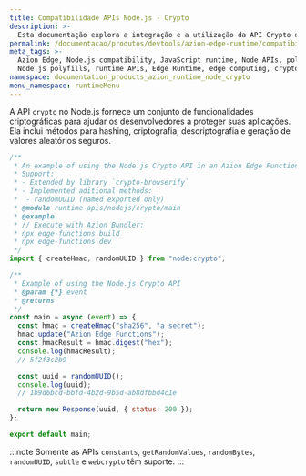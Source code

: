 ```yaml
---
title: Compatibilidade APIs Node.js - Crypto
description: >-
  Esta documentação explora a integração e a utilização da API Crypto do Node.js dentro do Azion Edge Runtime. O módulo Crypto no Node.js fornece funcionalidades criptográficas que incluem um conjunto de interfaces para funções de hash, HMAC, cifra, decifra, assinatura e verificação do OpenSSL.
permalink: /documentacao/produtos/devtools/azion-edge-runtime/compatibilidade/node/crypto/
meta_tags: >-
  Azion Edge, Node.js compatibility, JavaScript runtime, Node APIs, polyfills,
  Node.js polyfills, runtime APIs, Edge Runtime, edge computing, crypto
namespace: documentation_products_azion_runtime_node_crypto
menu_namespace: runtimeMenu
---
```


A API `crypto` no Node.js fornece um conjunto de funcionalidades criptográficas para ajudar os desenvolvedores a proteger suas aplicações. Ela inclui métodos para hashing, criptografia, descriptografia e geração de valores aleatórios seguros.

```javascript
/**
 * An example of using the Node.js Crypto API in an Azion Edge Function.
 * Support:
 * - Extended by library `crypto-browserify`
 * - Implemented aditional methods:
 *  - randomUUID (named exported only)
 * @module runtime-apis/nodejs/crypto/main
 * @example
 * // Execute with Azion Bundler:
 * npx edge-functions build
 * npx edge-functions dev
 */
import { createHmac, randomUUID } from "node:crypto";

/**
 * Example of using the Node.js Crypto API
 * @param {*} event
 * @returns
 */
const main = async (event) => {
  const hmac = createHmac("sha256", "a secret");
  hmac.update("Azion Edge Functions");
  const hmacResult = hmac.digest("hex");
  console.log(hmacResult);
  // 5f2f3c2b9

  const uuid = randomUUID();
  console.log(uuid);
  // 1b9d6bcd-bbfd-4b2d-9b5d-ab8dfbbd4c1e

  return new Response(uuid, { status: 200 });
};

export default main;
```

:::note
Somente as APIs `constants`, `getRandomValues`, `randomBytes`, `randomUUID`, `subtle` e `webcrypto` têm suporte.
:::